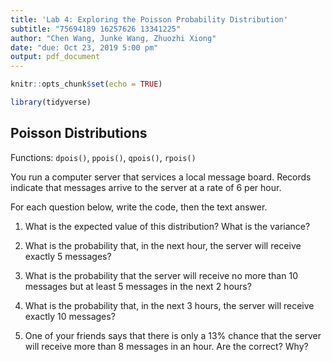 ```yaml
---
title: 'Lab 4: Exploring the Poisson Probability Distribution'
subtitle: "75694189 16257626 13341225"
author: "Chen Wang, Junke Wang, Zhuozhi Xiong"
date: "due: Oct 23, 2019 5:00 pm"
output: pdf_document
---
```


```r
knitr::opts_chunk$set(echo = TRUE)
```

```r
library(tidyverse)
```

## Poisson Distributions

Functions: `dpois()`, `ppois()`, `qpois()`, `rpois()`

You run a computer server that services a local message board. Records indicate that messages arrive to the server at a rate of 6 per hour.

For each question below, write the code, then the text answer.

1. What is the expected value of this distribution? What is the variance?

2. What is the probability that, in the next hour, the server will receive exactly 5 messages?


\newpage

3. What is the probability that the server will receive no more than 10 messages but at least 5 messages in the next 2 hours?

4. What is the probability that, in the next 3 hours, the server will receive exactly 10 messages?

5. One of your friends says that there is only a 13% chance that the server will receive more than 8 messages in an hour. Are the correct? Why?

